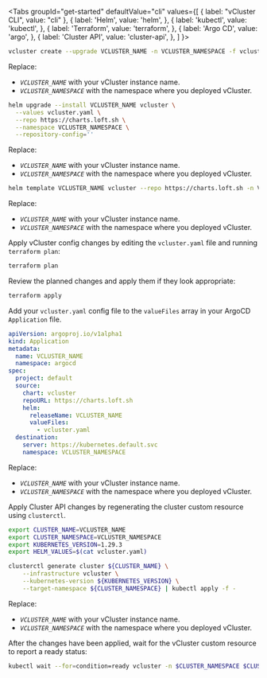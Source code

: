 
<Tabs
  groupId="get-started"
  defaultValue="cli"
  values={[
	{ label: "vCluster CLI", value: "cli" },
    { label: 'Helm', value: 'helm', },
    { label: 'kubectl', value: 'kubectl', },
    { label: 'Terraform', value: 'terraform', },
    { label: 'Argo CD', value: 'argo', },
    { label: 'Cluster API', value: 'cluster-api', },
  ]
}>
<TabItem value="cli">

```bash
vcluster create --upgrade VCLUSTER_NAME -n VCLUSTER_NAMESPACE -f vcluster.yaml
```

Replace:

- _`VCLUSTER_NAME`_ with your vCluster instance name.
- _`VCLUSTER_NAMESPACE`_ with the namespace where you deployed vCluster.

</TabItem>
<TabItem value="helm">

```bash
helm upgrade --install VCLUSTER_NAME vcluster \
  --values vcluster.yaml \
  --repo https://charts.loft.sh \
  --namespace VCLUSTER_NAMESPACE \
  --repository-config=''
```

Replace:

- _`VCLUSTER_NAME`_ with your vCluster instance name.
- _`VCLUSTER_NAMESPACE`_ with the namespace where you deployed vCluster.

</TabItem>
<TabItem value="kubectl">

```bash
helm template VCLUSTER_NAME vcluster --repo https://charts.loft.sh -n VCLUSTER_NAMESPACE -f vcluster.yaml | kubectl apply -f -
```

Replace:

- _`VCLUSTER_NAME`_ with your vCluster instance name.
- _`VCLUSTER_NAMESPACE`_ with the namespace where you deployed vCluster.

</TabItem>
<TabItem value="terraform">

Apply vCluster config changes by editing the `vcluster.yaml` file and running `terraform plan`:

```bash
terraform plan
```

Review the planned changes and apply them if they look appropriate:

```bash
terraform apply
```

</TabItem>
<TabItem value="argo">

Add your `vcluster.yaml` config file to the `valueFiles` array in your ArgoCD `Application` file.

```yaml
apiVersion: argoproj.io/v1alpha1
kind: Application
metadata:
  name: VCLUSTER_NAME
  namespace: argocd
spec:
  project: default
  source:
    chart: vcluster
    repoURL: https://charts.loft.sh
    helm:
      releaseName: VCLUSTER_NAME
      valueFiles:
        - vcluster.yaml
  destination:
    server: https://kubernetes.default.svc
    namespace: VCLUSTER_NAMESPACE
```

Replace:

- _`VCLUSTER_NAME`_ with your vCluster instance name.
- _`VCLUSTER_NAMESPACE`_ with the namespace where you deployed vCluster.

</TabItem>
<TabItem value="cluster-api">

Apply Cluster API changes by regenerating the cluster custom resource using `clusterctl`.

```bash
export CLUSTER_NAME=VCLUSTER_NAME
export CLUSTER_NAMESPACE=VCLUSTER_NAMESPACE
export KUBERNETES_VERSION=1.29.3
export HELM_VALUES=$(cat vcluster.yaml)

clusterctl generate cluster ${CLUSTER_NAME} \
    --infrastructure vcluster \
    --kubernetes-version ${KUBERNETES_VERSION} \
    --target-namespace ${CLUSTER_NAMESPACE} | kubectl apply -f -
```

Replace:

- _`VCLUSTER_NAME`_ with your vCluster instance name.
- _`VCLUSTER_NAMESPACE`_ with the namespace where you deployed vCluster.

After the changes have been applied, wait for the vCluster custom resource to report a ready status:

```bash
kubectl wait --for=condition=ready vcluster -n $CLUSTER_NAMESPACE $CLUSTER_NAME --timeout=300s
```

</TabItem>
</Tabs>
